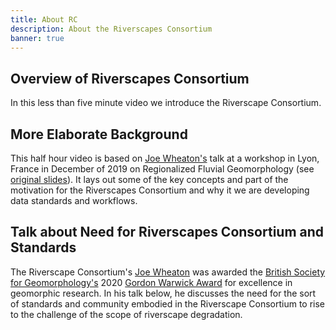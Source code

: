 ---
title: About RC
description: About the Riverscapes Consortium
banner: true
---

## Overview of Riverscapes Consortium

In this less than five minute video we introduce the Riverscape Consortium.

<Youtube embedId="mfyhjVfECf4" />

## More Elaborate Background

This half hour video is based on [Joe Wheaton's](http://joewheaton.org) talk at a workshop in Lyon, France in December of 2019 on Regionalized Fluvial Geomorphology (see [original slides](https://www.researchgate.net/publication/338225952_Riverscapes_Consortium_to_Leverage_Advances_in_Other_Regions_in_your_Regionalization)). It lays out some of the key concepts and part of the motivation for the Riverscapes Consortium and why it we are developing data standards and workflows.

<Youtube embedId="OetscVdkr2I" />

## Talk about Need for Riverscapes Consortium and Standards

The Riverscape Consortium's [Joe Wheaton](http://joewheaton.org) was awarded the [British Society for Geomorphology's](https://twitter.com/BSG_Geomorph) 2020 [Gordon Warwick Award](https://www.geomorphology.org.uk/awards) for excellence in geomorphic research. In his talk below,  he discusses the need for the sort of standards and community embodied in the Riverscape Consortium to rise to the challenge of the scope of riverscape degradation.    

<Youtube embedId="EaLN3wZ6cM8" />
